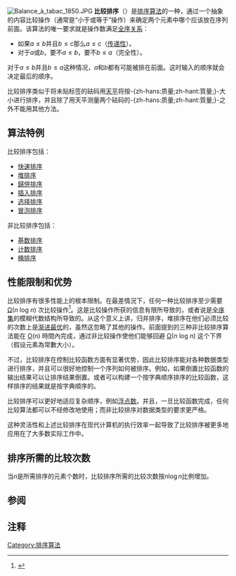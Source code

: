 {{expand|time=2010-7-22}}
{{Expand English|Comparison sort}}
{{NoteTA
|G1 = IT
}}
[[Image:Balance_à_tabac_1850.JPG|thumb]]
'''比较排序'''（{{lang-en|Comparison sort}}）是[[排序算法|排序算法]]的一种，通过一个抽象的内容比较操作（通常是“小于或等于”操作）来确定两个元素中哪个应该放在序列前面。该算法的唯一要求就是操作数满足[[全序关系|全序关系]]：
*如果<math> a\leq b</math>并且<math> b\leq c</math>那么<math> a\leq c</math>（[[传递性|传递性]]）。
*对于<math> a </math>或<math> b </math>，要不<math> a\leq b</math>，要不<math> b\leq a</math>（完全性）。

对于<math> a\leq b</math>并且<math> b\leq a</math>这种情况，<math> a</math>和<math> b</math>都有可能被排在前面。这时输入的顺序就会决定最后的顺序。

比较排序类似于将未贴标签的砝码用[[天平|天平]]将按-{zh-hans:质量;zh-hant:質量;}-大小进行排序，并且除了用天平测量两个砝码的-{zh-hans:质量;zh-hant:質量;}-之外不能用其他方法。

== 算法特例 ==
比较排序包括：
*[[快速排序|快速排序]]
*[[堆排序|堆排序]]
*[[歸併排序|歸併排序]]
*[[插入排序|插入排序]]
*[[选择排序|选择排序]]
*[[冒泡排序|冒泡排序]]

非比较排序包括：
*[[基数排序|基数排序]]
*[[计数排序|计数排序]]
*[[桶排序|桶排序]]

== 性能限制和优势 ==
比较排序有很多性能上的根本限制。在最差情況下，任何一种比较排序至少需要 [[大Ω符號|Ω]](''n'' log ''n'') 次比较操作<ref>{{Cite web |url=http://planetmath.org/encyclopedia/LowerBoundForSorting.html |title=存档副本 |access-date=2010-07-22 |archive-url=https://web.archive.org/web/20111012193135/http://planetmath.org/encyclopedia/LowerBoundForSorting.html |archive-date=2011-10-12 |dead-url=yes }}</ref>。这是比较操作所获的信息有限所导致的，或者说是[[全序集|全序集]]的模糊代数结构所导致的。从这个意义上讲，归并排序，堆排序在他们必须比较的次数上是[[渐进最优|渐进最优]]的，虽然这忽略了其他的操作。前面提到的三种非比较排序算法能在 [[大O符號|O]](n) 時間內完成，通过非比较操作使他们能够回避 [[大Ω符號|Ω]](''n'' log ''n'') 这个下界（假设元素為常數大小）。

不过，比较排序在控制比较函数方面有显著优势，因此比较排序能对各种数据类型进行排序，并且可以很好地控制一个序列如何被排序。例如，如果倒置比较函数的输出结果可以让排序结果倒置。或者可以构建一个按字典顺序排序的比较函数，这样排序的结果就是按字典顺序的。

比较排序可以更好地适应复杂顺序，例如[[浮点数|浮点数]]。并且，一旦比较函数完成，任何比较算法都可以不经修改地使用；而非比较排序对数据类型的要求更严格。

这种灵活性和上述比较排序在现代计算机的执行效率一起导致了比较排序被更多地应用在了大多数实际工作中。

== 排序所需的比较次数 ==
当<math>n</math>是所需排序的元素个数时，比较排序所需的比较次数按<math>n\log n</math>比例增加。

== 参阅 ==

== 注释 ==
<references/>

{{排序算法表}}
[[Category:排序算法|Category:排序算法]]